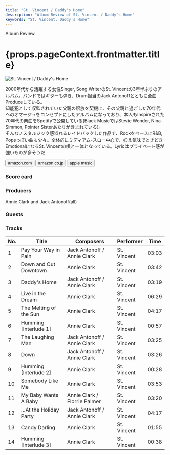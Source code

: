 ```yaml
---
title: "St. Vincent / Daddy's Home"
description: "Album Review of St. Vincent / Daddy's Home"
keywords: "St. Vincent, Daddy's Home"
---
```





<p className="largeP">Album Review</p>
<h1 className="h1--no--margin">{props.pageContext.frontmatter.title}</h1>

<Row  className="image-card-group">
	<Column colMd={"3"} colLg={"4"} noGutterMdLeft="">
       <ImageCard>

![St. Vincent / Daddy's Home](../../images/cd/stvincent1L.jpg)

</ImageCard>
	</Column>
	<Column colMd={"4"} colLg={"8"} noGutterMdLeft="">
	<p>
		2000年代から活躍する女性Singer, Song WriterのSt. Vincentの3年半ぶりのアルバム。バンドではギターも弾き、Drum担当のJack Antonoffとともに全曲Produceしている。
		<br/>知能犯として収監されていた父親の釈放を契機に、その父親と過ごした70年代へのオマージュをコンセプトにしたアルバムになっており、本人もInspireされた70年代の楽曲をSpotifyで公開している(Black MusicではStevie Wonder, Nina Simmon, Pointer Sisterあたりが含まれている)。
		<br/>そんなノスタルジック感溢れるレイドバックした作品で、RockをベースにR&B, Popsっぽい曲も少々。全体的にミディアム-スロー中心で、抑え気味でときどきEmotionalになるSt. Vincentの唄と一体となっている。Lyricはプライベート感が強いものが多そうだ
	</p>
	<div>
	  <Button className="button-right-mergin"  href="https://amzn.to/3vc444A" kind="primary" size="small" renderIcon={ArrowUpRight24}>
      amazon.com
    </Button>
    <Button className="button-right-mergin"  href="https://amzn.to/3ABL7Jz" kind="secondary" size="small" renderIcon={ArrowUpRight24}>
      amazon.co.jp
    </Button>
		<Button className="button-right-mergin"  href="https://apple.co/3Dzub8w" kind="tertiary" size="small" renderIcon={ArrowUpRight24}>
      apple music
    </Button>
		<AdvJS2/>
	</div>
	</Column>
</Row>
<Row >
	<Column colMd={"4"} colLg={"4"} noGutterMdLeft="">
	<div>
	  <h3>Score card</h3>
		<SliderJS1 value="5" />
	  <SliderJS2 value="2" />
		<SliderJS3 value="1" />
	  <SliderJS4 value="8" />
	</div>
</Column>
<Column colMd={"8"} colLg={"8"} noGutterMdLeft="">
<div>
	<h3>Producers</h3>
	<p>
		Annie Clark and Jack Antonoff(all)
	</p>
	<h3>Guests</h3>
	<p>
	</p>
</div>
</Column>
</Row>

<h3>Tracks</h3>

| No. | Title                  | Composers                    | Performer   | Time  |
| --- | ---------------------- | ---------------------------- | ----------- | ----- |
| 1   | Pay Your Way in Pain   | Jack Antonoff / Annie Clark  | St. Vincent | 03:03 |
| 2   | Down and Out Downtown  | Annie Clark                  | St. Vincent | 03:42 |
| 3   | Daddy's Home           | Jack Antonoff / Annie Clark  | St. Vincent | 03:19 |
| 4   | Live in the Dream      | Annie Clark                  | St. Vincent | 06:29 |
| 5   | The Melting of the Sun | Annie Clark                  | St. Vincent | 04:17 |
| 6   | Humming [Interlude 1]  | Annie Clark                  | St. Vincent | 00:57 |
| 7   | The Laughing Man       | Jack Antonoff / Annie Clark  | St. Vincent | 03:25 |
| 8   | Down                   | Jack Antonoff / Annie Clark  | St. Vincent | 03:26 |
| 9   | Humming [Interlude 2]  | Annie Clark                  | St. Vincent | 00:28 |
| 10  | Somebody Like Me       | Annie Clark                  | St. Vincent | 03:53 |
| 11  | My Baby Wants A Baby   | Annie Clark / Florrie Palmer | St. Vincent | 03:20 |
| 12  | …At the Holiday Party  | Jack Antonoff / Annie Clark  | St. Vincent | 04:17 |
| 13  | Candy Darling          | Annie Clark                  | St. Vincent | 01:55 |
| 14  | Humming [Interlude 3]  | Annie Clark                  | St. Vincent | 00:38 |

<AdvJS3 />
